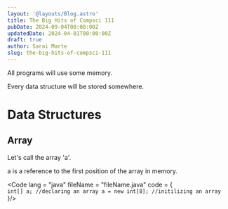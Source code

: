 ```yaml
---
layout: '@layouts/Blog.astro'
title: The Big Hits of Compsci 111
pubDate: 2024-09-04T00:00:00Z 
updatedDate: 2024-04-01T00:00:00Z 
draft: true
author: Sarai Marte
slug: the-big-hits-of-compsci-111
---
```



All programs will use some memory.

Every data structure will be stored somewhere. 

# Data Structures

## Array

Let's call the array 'a'.

a is a reference to the first position of the array in memory. 

<Code lang = "java" fileName = "fileName.java" 
code = {   
`int[] a; //declaring an array
a = new int[8]; //initilizing an array
`
}/>

